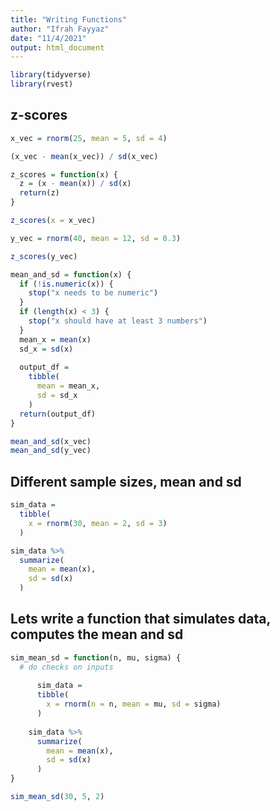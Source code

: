```yaml
---
title: "Writing Functions"
author: "Ifrah Fayyaz"
date: "11/4/2021"
output: html_document
---
```


```r
library(tidyverse)
library(rvest)
```

## z-scores

```r
x_vec = rnorm(25, mean = 5, sd = 4)

(x_vec - mean(x_vec)) / sd(x_vec)

z_scores = function(x) {
  z = (x - mean(x)) / sd(x)
  return(z)
}

z_scores(x = x_vec)

y_vec = rnorm(40, mean = 12, sd = 0.3)

z_scores(y_vec)
```



```r

mean_and_sd = function(x) {
  if (!is.numeric(x)) {
    stop("x needs to be numeric")
  }
  if (length(x) < 3) {
    stop("x should have at least 3 numbers")
  }
  mean_x = mean(x)
  sd_x = sd(x)
  
  output_df = 
    tibble(
      mean = mean_x,
      sd = sd_x
    )
  return(output_df)
}

mean_and_sd(x_vec)
mean_and_sd(y_vec)

```

## Different sample sizes, mean and sd

```r
sim_data =
  tibble(
    x = rnorm(30, mean = 2, sd = 3)
  )

sim_data %>%
  summarize(
    mean = mean(x),
    sd = sd(x)
  )

```

## Lets write a function that simulates data, computes the mean and sd

```r
sim_mean_sd = function(n, mu, sigma) {
  # do checks on inputs
  
      sim_data =
      tibble(
        x = rnorm(n = n, mean = mu, sd = sigma)
      )
    
    sim_data %>%
      summarize(
        mean = mean(x),
        sd = sd(x)
      )
}

sim_mean_sd(30, 5, 2)

```

```r

```

```r

```

```r

```

```r

```

```r

```

```r

```

```r

```

```r

```

```r

```
